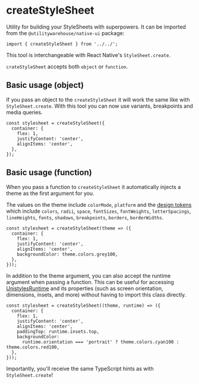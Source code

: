 
<Meta title="Guides / Styling / createStyleSheet" />

# createStyleSheet

Utility for building your StyleSheets with superpowers. It can be imported from the `@utilitywarehouse/native-ui` package:

```tsx
import { createStyleSheet } from '../../';
```

This tool is interchangeable with React Native's `StyleSheet.create`.

`crateStyleSheet` accepts both `object` or `function`.

## Basic usage (object)

If you pass an object to the `createStyleSheet` it will work the same like with `StyleSheet.create`.
With this tool you can now use variants, breakpoints and media queries.

```tsx
const stylesheet = createStyleSheet({
  container: {
    flex: 1,
    justifyContent: 'center',
    alignItems: 'center',
  },
});
```

## Basic usage (function)

When you pass a function to `createStyleSheet` it automatically injects a theme as the first argument for you.

The values on the theme include `colorMode`, `platform` and the [design tokens](/docs/native-ui-guides-styling-theme-tokens--docs)
which include `colors`, `radii`, `space`, `fontSizes`, `fontWeights`, `letterSpacings`, `lineHeights`, `fonts`,
`shadows`, `breakpoints`, `borders`, `borderWidths`.

```tsx
const stylesheet = createStyleSheet(theme => ({
  container: {
    flex: 1,
    justifyContent: 'center',
    alignItems: 'center',
    backgroundColor: theme.colors.grey100,
  },
}));
```

In addition to the theme argument, you can also accept the runtime argument when passing a function. This can be useful
for accessing [UnistylesRuntime](https://www.unistyl.es/reference/unistyles-runtime/) and its properties (such as screen
orientation, dimensions, insets, and more) without having to import this class directly.

```tsx
const stylesheet = createStyleSheet((theme, runtime) => ({
  container: {
    flex: 1,
    justifyContent: 'center',
    alignItems: 'center',
    paddingTop: runtime.insets.top,
    backgroundColor:
      runtime.orientation === 'portrait' ? theme.colors.cyan100 : theme.colors.red100,
  },
}));
```

Importantly, you'll receive the same TypeScript hints as with `StyleSheet.create`!
